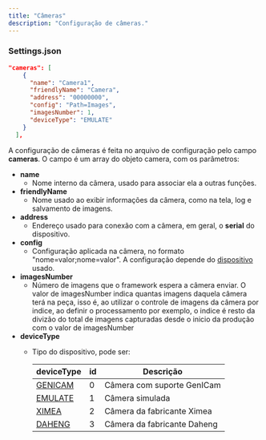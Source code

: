 ```yaml
---
title: "Câmeras"
description: "Configuração de câmeras."
---
```


### Settings.json

```json
"cameras": [
    {
      "name": "Camera1",
      "friendlyName": "Camera",
      "address": "00000000",
      "config": "Path=Images",
      "imagesNumber": 1,
      "deviceType": "EMULATE"
    }
  ],
```

A configuração de câmeras é feita no arquivo de configuração pelo campo **cameras**. O campo é um array do objeto camera, com os parâmetros:

- **name**
  - Nome interno da câmera, usado para associar ela a outras funções.
- **friendlyName**
  - Nome usado ao exibir informações da câmera, como na tela, log e salvamento de imagens.
- **address**
  - Endereço usado para conexão com a câmera, em geral, o **serial** do dispositivo.
- **config**
  - Configuração aplicada na câmera, no formato "nome=valor;nome=valor". A configuração depende do [dispositivo](/cameras/device-type) usado.
- **imagesNumber**
  - Número de imagens que o framework espera a câmera enviar. O valor de imagesNumber indica quantas imagens daquela câmera terá na peça, isso é, ao utilizar o controle de imagens da câmera por indice, ao definir o processamento por exemplo, o indice é resto da divizão do total de imagens capturadas desde o inicio da produção com o valor de imagesNumber
- **deviceType**
  - Tipo do dispositivo, pode ser:

    | deviceType                   | id | Descrição                   |
    | ---------------------------- | --- | --------------------------- |
    | [GENICAM](/cameras/genicam)  | 0  | Câmera com suporte GenICam  |
    | [EMULATE](/cameras/emulated) | 1  | Câmera simulada             |
    | [XIMEA](/cameras/ximea)      | 2  | Câmera da fabricante Ximea  |
    | [DAHENG](/cameras/daheng)    | 3  | Câmera da fabricante Daheng |